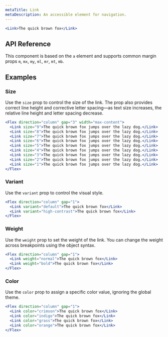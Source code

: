 ```yaml
---
metaTitle: Link
metaDescription: An accessible element for navigation.
---
```


```jsx live=true
<Link>The quick brown fox</Link>
```

## API Reference

This component is based on the `a` element and supports common margin props `m`, `mx`, `my`, `ml`, `mr`, `mt`, `mb`.

<ThemesPropsTable componentName="link" />

## Examples

### Size

Use the `size` prop to control the size of the link. The prop also provides correct line height and corrective letter spacing—as text size increases, the relative line height and letter spacing decrease.

```jsx live=true
<Flex direction="column" gap="3" width="max-content">
  <Link size="9">The quick brown fox jumps over the lazy dog.</Link>
  <Link size="8">The quick brown fox jumps over the lazy dog.</Link>
  <Link size="7">The quick brown fox jumps over the lazy dog.</Link>
  <Link size="6">The quick brown fox jumps over the lazy dog.</Link>
  <Link size="5">The quick brown fox jumps over the lazy dog.</Link>
  <Link size="4">The quick brown fox jumps over the lazy dog.</Link>
  <Link size="3">The quick brown fox jumps over the lazy dog.</Link>
  <Link size="2">The quick brown fox jumps over the lazy dog.</Link>
  <Link size="1">The quick brown fox jumps over the lazy dog.</Link>
</Flex>
```

### Variant

Use the `variant` prop to control the visual style.

```jsx live=true
<Flex direction="column" gap="1">
  <Link variant="default">The quick brown fox</Link>
  <Link variant="high-contrast">The quick brown fox</Link>
</Flex>
```

### Weight

Use the `weight` prop to set the weight of the link. You can change the weight across breakpoints using the object syntax.

```jsx live="true"
<Flex direction="column" gap="1">
  <Link weight="normal">The quick brown fox</Link>
  <Link weight="bold">The quick brown fox</Link>
</Flex>
```

### Color

Use the `color` prop to assign a specific color value, ignoring the global theme.

```jsx live=true
<Flex direction="column" gap="1">
  <Link color="crimson">The quick brown fox</Link>
  <Link color="indigo">The quick brown fox</Link>
  <Link color="grass">The quick brown fox</Link>
  <Link color="orange">The quick brown fox</Link>
</Flex>
```
